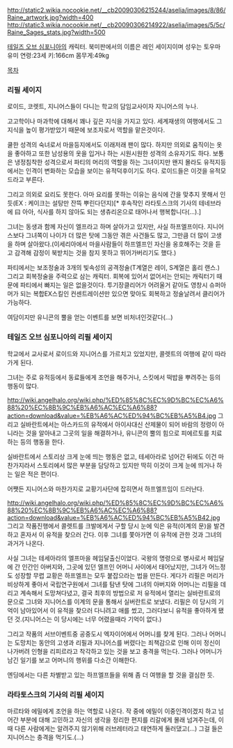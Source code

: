 http://static2.wikia.nocookie.net/__cb20090306215244/aselia/images/8/86/Raine_artwork.jpg?width=400
http://static3.wikia.nocookie.net/__cb20090306214922/aselia/images/5/5c/Raine_Sages_stats.jpg?width=500


[[테일즈 오브 심포니아]]의 캐릭터. 북미판에서의 이름은 레인 세이지이며 성우는 토우마 유미
연령:23세 키:166cm 몸무게:49kg 


[[목차]]


=== 리필 세이지 ===
로이드, 코렛트, 지니어스들이 다니는 학교의 담임교사이자 지니어스의 누나.

고고학이나 마과학에 대해서 꽤나 깊은 지식을 가지고 있다. 세계재생의 여행에서도 그 지식을 높이 평가받았기 때문에 보조자로서 역할을 맡은것이다.

쿨한 성격의 숙녀로서 마을등지에서도 이래저래 팬이 많다. 하지만 의외로 움직이는 옷을 좋아하고 또한 남성용의 옷을 입거나 하는 시원시원한 성격의 소유자기도 하다. 보통은 냉정침착한 성격으로서 파티의 머리의 역할을 하는 그녀이지만 왠지 몰라도 유적지등에서는 인격이 변화하는 모습을 보이는 유적덕후이기도 하다. 로이드들은 이것을 유적모드라고 부른다.

그리고 의외로 요리도 못한다. 아마 요리를 못하는 이유는 음식에 간을 맞추지 못해서 인 듯(EX : 케이크는 설탕만 잔뜩 뿌린다던지)[* 후속작인 라타토스크의 기사의 테네브라에 曰 아아, 식사를 하지 않아도 되는 생츄리온으로 태어나서 행복합니다(...).]

그녀는 동생과 함께 자신이 엘프라고 하며 살아가고 있지만, 사실 하프엘프이다. 지니어스보다 그녀쪽이 나이가 더 많은 탓에 그동안 겪은 사건들도 많고, 그만큼 더 많이 고생을 하며 살아왔다.(이세리아에서 마을사람들이 하프엘프인 자신을 옹호해주는 것을 듣고 감격해 감정이 북받치는 것을 참지 못하고 뛰어가버리기도 했다.)

파티에서는 보조정술과 3개의 빛속성의 공격정술(T계열은 레이, S계열은 홀리 랜스.) 그리고 회복정술을 주력으로 삼는 캐릭터. 회복에 있어서 없어서는 안되는 캐릭터기 때문에 파티에서 빠지는 일은 없을것이다. 투기장클리어가 어려울거 같아도 영창시 슈퍼아머가 되는 복합EX스킬인 컨센트레이션만 있으면 맞아도 회복하고 정술날려서 클리어가 가능하다.

여담이지만 유니콘의 뿔을 얻는 이벤트를 보면 비처녀인것같다(...)



=== 테일즈 오브 심포니아의 리필 세이지 ===
학교에서 교사로서 로이드와 지니어스를 가르치고 있었지만, 콜렛트의 여행에 같이 따라가게 된다.

그녀는 주로 유적등에서 동료들에게 조언을 해주거나, 스킷에서 떡밥을 뿌려주는 등의 행동이 많다.

http://wiki.angelhalo.org/wiki.php/%ED%85%8C%EC%9D%BC%EC%A6%88%20%EC%8B%9C%EB%A6%AC%EC%A6%88?action=download&value=%EB%A6%AC%ED%94%BC%EB%A5%B4.jpg
그리고 실바란트에서는 아스카드의 유적에서 아이샤대신 산제물이 되어 바람의 정령이 아니라는 것을 알아내고 그곳의 일을 해결하거나, 유니콘의 뿔의 힘으로 피에르토를 치료하는 등의 행동을 한다.

실바란트에서 스토리상 크게 눈에 띄는 행동은 없고, 테세아라로 넘어간 뒤에도 이건 마찬가지라서 스토리에서 많은 부분을 담당하고 있지만 딱히 이것이 크게 눈에 띄거나 하는 일은 적은 편이다.

어쨋든 지니어스와 마찬가지로 교황기사단에 잡히면서 하프엘프임이 드러난다. 

http://wiki.angelhalo.org/wiki.php/%ED%85%8C%EC%9D%BC%EC%A6%88%20%EC%8B%9C%EB%A6%AC%EC%A6%88?action=download&value=%EB%A6%AC%ED%94%BC%EB%A5%B42.jpg
그리고 작품진행에서 콜렛트를 크발에게서 구할 당시 눈에 익은 유적(이계의 문)을 발견하고 혼자서 이 유적을 찾으러 간다. 이후 그녀를 쫓아가면 이 유적에 관한 것과 그녀의 과거가 나온다. 

사실 그녀는 테세아라의 엘프마을 헤임달출신이었다. 국왕의 명령으로 병사로서 헤임달에 간 인간인 아버지와, 그곳에 있던 엘프인 어머니 사이에서 태어났지만, 그녀가 어느정도 성장할 무렵 교황은 하프엘프는 모두 붙잡으라는 법을 만든다. 게다가 리필은 머리가 비상하게 좋아서 국립연구원에서 그녀를 탐낸 탓에 그녀의 아버지와 어머니는 리필을 데리고 계속해서 도망쳐다녔고, 결국 최후의 방법으로 저 유적에서 열리는 실바란트로의 문으로 그녀와 지니어스를 이계의 문을 통해서 실버란트로 보냈다. 리필은 이 당시의 기억이 남아있어서 이 유적을 찾으러 다니려고 애를 썼고, 그러다보니 유적을 좋아하게 됐던 것.(지니어스는 이 당시에는 너무 어렸을때라 기억이 없다.) 

그리고 작품의 서브이벤트중 공중도시 엑자이어에서 어머니를 찾게 된다. 그러나 어머니는 도망치는 동안의 고생과 리필과 지니어스를 버렸다는 죄책감으로 인해 이미 정신이 나가버려 인형을 리피르라고 착각하고 있는 것을 보고 충격을 먹는다. 그러나 어머니가 남긴 일기를 보고 어머니의 행위를 다소간 이해한다.


엔딩에서는 다른 차별받고 있는 하프엘프들을 위해 좀 더 여행을 할 것을 결심한 듯.



=== 라타토스크의 기사의 리필 세이지 ===
마르타와 에밀에게 조언을 하는 역할로 나온다. 작 중에 에밀이 이중인격이겠지 하고 넘어간 부분에 대해 고민하고 자신의 생각을 정리한 편지를 리갈에게 몰래 넘겨주는데, 이 때 다른 사람에게는 알려주지 않기위해 러브레터라고 태연하게 둘러댔고(...) 그걸 들은 지니어스는 충격을 먹기도.(...)
